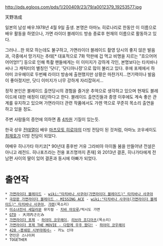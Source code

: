 http://pds.egloos.com/pds/1/200409/23/79/a0012379_19253577.jpg

天野浩成

일본의 남성 배우.1978년 4월 9일 출생.
본명은 아마노 히로나리로 한동안 이 이름으로 배우 활동을 하였으나, 가면 라이더 블레이드 방송 종료후 현재의 이름으로 활동하고 있다.

그러나...한 외모 하는데도 불구하고, 가면라이더 블레이드 촬영 당시의 좋지 않은 발음과, 극중에서 망가지는 추태[* 대표적으로 7화 막판에 겁 먹고 비명을 지르는 "흐으어어어어엉!!"] 등으로 인해 특촬 팬들에게는 이 이미지가 강하게 각인, 본명보다는 타치바나 씨나 그 캐릭터의 별칭인 '닷디', '닷디아나쟝'으로 많이 불리고 있다. 후에 포제에서 하야미 코우헤이로 두번째 라이더 방송에 출현했지만 상황은 마찬가지...연기력이나 발음이 좋아졌지만, 닷디 이미지가 너무 강하게 자리잡혀서...

정작 본인은 블레이드 출연당시의 경험을 즐거운 추억으로 생각하고 있으며 현재도 블레이드에 대한 애정이 대단하다고 한다. 블레이드 출연진들과 종영 이후에도 계속 좋은 관계를 유지하고 있으며 가면라이더 관련 작품에서도 갸렌 역으로 꾸준히 목소리 출연을 하고 있을 정도.

주변 사람들의 증언에 의하면 좀 [[4차원]] 기질이 있는듯.

한국 성우 [[전태열]]이 배우 [[마츠모토 히로야]]의 더빙 전담이 된 것처럼, 아마노 코우세이도 [[최재호]]가 더빙 전담이 되었다.

여배우 히나가타 아키코[* 90년대 중후반 거유 그라비아 아이돌 붐을 만들어낸 전설은 아니고 레전드. 히나포즈라는 전용 포즈명까지 존재] 와 2013년 결혼, 히나가타에게 전남편 사이의 딸이 있어 결혼과 동시에 아빠가 되었다.

= 출연작 =
 * [[가면라이더 블레이드]] - [[wiki:"타치바나 사쿠야(가면라이더 블레이드)" 타치바나 사쿠야]]
 * [[극장판 가면라이더 블레이드 - MISSING ACE]] - [[wiki:"타치바나 사쿠야(가면라이더 블레이드)" 타치바나 사쿠야]], [[갸렌]](목소리)
 * [[미소녀전사 세일러문]] 뮤지컬 - [[치바 마모루]]/턱시도 가면
 * [[GTO]] - 大河内さだみ 
 * [[가면라이더 포제]] - [[하야미 코우헤이]], [[리브라 조디아츠]](목소리)
 * [[가면라이더 포제 THE MOVIE - 다함께 우주 왔다!]] - [[하야미 코우헤이]]
 * [[428 ~봉쇄된 시부야에서~]] - 카노 신야
 * 연인은 스나이퍼
 * TOGETHER
